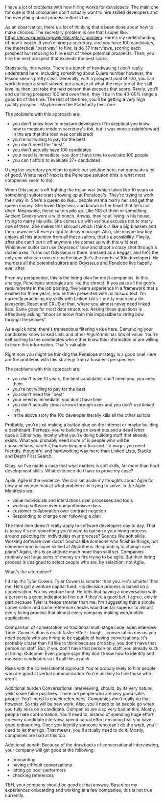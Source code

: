 I have a lot of problems with how hiring works for developers. The main one for sure is that companies don't actually want to hire skilled developers and the everything about process reflects this.

As an observation, there's a lot of thinking that's been done about how to make choices. The secretary problem is one that I super like. https://en.wikipedia.org/wiki/Secretary_problem. Here's my understanding of how it works. If you're hiring a secretary, and you have 100 candidates, the theoretical "best way" to hire, is do 37 interviews, scoring each prospect but refusing to hire each of these potential prospects. Then, you hire the next prospect that exceeds the best score.

Statistaclly, this works. There's a bunch of handwaving I don't really understand here, including something about Eulers number however, the lesson seems pretty clear. Generally, with a prospect pool of 100, you can work through a small subset, get a sense of what the near top of the skill level is, then just take the next person that exceeds that score. Rarely, you'll end up hiring prospect 100 and even then, they'll be in the 40-60% range a good bit of the time. The rest of the time, you'll be getting a very high quality prospect. Maybe even the Statistaclly best one.

The problems with this approach are:

- you don't know how to measure developers (I'm skeptical you know how to measure modern secretary's tbh, but it was more straightforward in the era that this idea was considered)
- you're not willing to pay for the best
- you don't need the "best"
- you don't actually have 100 candidates
- your need is immediate, you don't have time to evaluate 100 people
- you can't afford to evaluate 37+ candidates

Using the secretary problem to guide our solution here, not gonna do a lot of good. Whats next? Next is the Penelope solution (this is what most companies seem to do).

When Odysseus is off fighting the trojan war (which takes like 10 years or something) suitors start showing up at Penelope's. They're trying to work their way in. She's a queen so like... people wanna marry her and get that queen money. She loves Odysseus and knows in her heart that he's not dead. Meanwhile, these suitors pile up. Like 108 of them or something. Ancient Greeks were a wild bunch. Anway, they're all living in his house, trying to marry his wife. She comes up with various excuses not to marry one of them. She makes this shroud (which I think is like a big blanket) and then unweaves it every night to delay marraige. Also, she maybe low key enjoys all this attention from all these suitors, that's a possibility. Finally, after she can't put it off anymore she comes up with this wild test. Whichever suitor can use Odysseus' bow and shoot a crazy shot through a dozen axes. Turns out Odysseus is there, dressed as a beggar, and he's the only one who can even string the bow (he's the mythical 10x developer). He murders all the potential suitors and Odysseus and Penelope live happily ever after.

From my perspective, this is the hiring plan for most companies. In this analogy, Penelopes strategies are like the shroud. If you pass all the goofy requirements in the job posting, five years experience in a framework that's existed for three years, you're then presented with an absurd test. I'm currently practicing my skills with Linked Lists. I pretty much only do javascript, React and CRUD at that, where you almost never need linked lists. Same goes for most data structures. Asking these questions is effectively asking "shoot an arrow from this impossible to string bow through these axes".

As a quick note, there's tremendous filtering value here. Demanding your candidates know Linked Lists and other Algorithms has lots of value. You're self sorting to the candidates who either know this information or are willing to learn this information. That's valuable.

Right now you might be thinking the Penelope strategy is a good one! Here are the problems with this strategy from a business perspective.

The problems with this approach are:

- you don't have 10 years, the best candidates don't need you, you need them.
- you're not willing to pay for the best
- you don't need the "best"
- your need is immediate, you don't have time
- you don't actually shoot arrows through axes and you don't use linked lists
- in the above story the 10x developer literally kills all the other suitors

Probably, you're just making a button blue on the internet or maybe building a dashboard. Perhaps, you're building an event bus and a dead letter queue. Either way, mostly what you're doing building stuff that already exists. What you probably need more of is people who will be conscientious, careful, hardworking and focused. I'd wager you need friendly, thoughtful and hardworking way more than Linked Lists, Stacks and Depth First Search.

Okay, so I've made a case that what matters is soft skills, far more than hard development skills. What evidence do I have to prove my case?

Agile. Agile is the evidence. We can set aside my thoughts about Agile for now and instead look at what problem it is trying to solve. In the Agile Manifesto we:

- value individulals and interactions over processes and tools
- working software over comprehensive docs
- customer collaboration over contract negotion
- Responding to change over following a plan

The third item doesn't really apply to software developers day to day. That is to say it's not something you'd want to optimize your hiring process around selecting for. individulals over process? Sounds like soft skills. Working software over docs? Sounds like someone who finishes things, not someone who is super skilled at Algorithms. Responding to change over plans? Again, this is an attitude much more than skill set. Companies routinely set huge sums of money on fire trying to be agile. But their hiring process is designed to select people who are, by selection, not Agile.

What's the alternative?

I'd say it's Tyler Cowen. Tyler Cowen is smarter than you. He's smarter than me. He's got a venture capital fund. His decision process is based on a conversation. For his venture fund. He bets that having a conversation with a person is a great indicator to find out if they're a good bet. I agree, only in part because Tyler is heaps smarter than me. I'm suggesting that a simple conversation and some reference checks would be far superior to almost every hiring process that almost every company making web/mobile applications.

Comparison of conversation vs traditional multi stage code laden interview
Time:
Conversation is much faster
Effort:
Tough... conversation means you need people who are hiring to be capable of having conversations. It's probably closer than I'd like to think because probably, you don't have that person on staff. But, if you don't have that person on staff, you already suck at hiring.
Outcome:
Even google says they don't know how to identify and measure candidates so I'll call this a push

Risks with the conversational approach
You're probaly likely to hire people who are good at verbal communication
You're unlikely to hire those who aren't

Additional burden
Conversational interviewing, should, by its very nature, yeild some false positives. There are people who are very good sales people. You'll need to check references. Companies don't really do that however. So this will be new work. Also, you'll need to let people go when you fully miss on a candidate. Companies are also very bad at this. Mostly, people hate confrontation. You'll need to, instead of spending huge effort on every candidate interview, spend actual effort ensuring that you have good onboarding. Once you identify someone who can't do the work, you'll need to let them go. That means, you'll actually need to do it. Mostly, companies are bad at this too.

Additional benefit
Because of the drawbacks of conversational interviewing, your company will get good at the following:

- onboarding
- having difficult conversations
- letting go poor performers
- checking references

TBH, your company should be good at that anyway. Based on my experiences onboarding and working at a few companies, this is not true currently.
